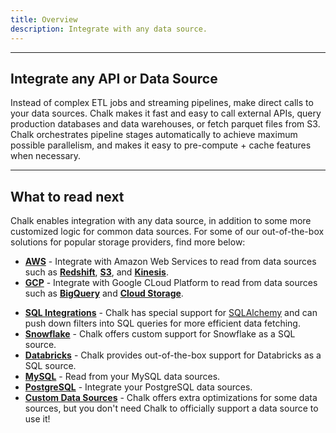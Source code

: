 ```yaml
---
title: Overview
description: Integrate with any data source.
---
```


---

## Integrate any API or Data Source

Instead of complex ETL jobs and streaming pipelines,
make direct calls to your data sources. Chalk makes
it fast and easy to call external APIs, query production
databases and data warehouses, or fetch parquet files
from S3. Chalk orchestrates pipeline stages automatically
to achieve maximum possible parallelism, and makes it
easy to pre-compute + cache features when necessary.

---

## What to read next

Chalk enables integration with any data source, in addition to some more customized
logic for common data sources. For some of our out-of-the-box solutions for popular
storage providers, find more below:

* **[AWS](/docs/aws)** -
Integrate with Amazon Web Services to read from data sources such as **[Redshift](/docs/redshift)**,
**[S3](/docs/s3)**, and **[Kinesis](/docs/stream-sources)**.
* **[GCP](/docs/gcp)** -
Integrate with Google CLoud Platform to read from data sources such as **[BigQuery](/docs/bigquery)** and
**[Cloud Storage](/docs/s3)**.
- **[SQL Integrations](/docs/sql)** -
Chalk has special support for [SQLAlchemy](https://www.sqlalchemy.org/) and can push down filters into SQL
queries for more efficient data fetching.
- **[Snowflake](/docs/snowflake)** -
Chalk offers custom support for Snowflake as a SQL source.
- **[Databricks](/docs/databricks)** -
Chalk provides out-of-the-box support for Databricks as a SQL source.
- **[MySQL](/docs/mysql)** - Read from your MySQL data sources.
- **[PostgreSQL](/docs/postgresql)** - Integrate your PostgreSQL data sources.
- **[Custom Data Sources](/docs/generic)** -
  Chalk offers extra optimizations for some data sources, but you don't need Chalk to officially support a data source to use it!

